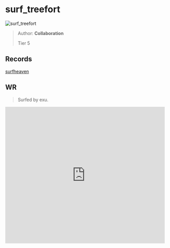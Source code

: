 
# surf_treefort

![surf_treefort](https://raw.githubusercontent.com/Sayt123/SurfMapPics/Maps-and-bonuses/csgo/surf_treefort.jpg)

> Author: **Collaboration**
>
> Tier 5

## Records

[surfheaven](https://surfheaven.eu/map/surf_treefort)

## WR

> Surfed by exu.

<iframe
width="100%"
height="430"
src="https://www.youtube.com/embed/K67xLw4El8M"
frameborder="0"
allow="accelerometer; autoplay; clipboard-write; encrypted-media; gyroscope; picture-in-picture"
allowFullScreen
/>

```md

[Surf Timer] - exu finished in 02:22:57 (WR -00:06:46). Improving by 00:09:50
[Surf Timer] - exu beat the map record! Rank: 1/606

Previous WR holder: donkey


```
                